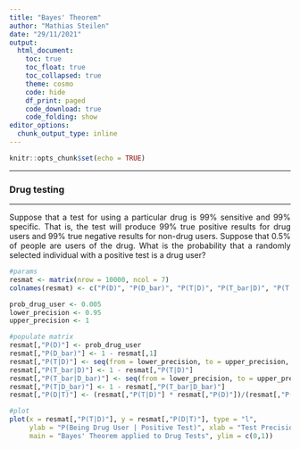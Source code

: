 ---
title: "Bayes' Theorem"
author: "Mathias Steilen"
date: "29/11/2021"
output: 
  html_document:
    toc: true
    toc_float: true
    toc_collapsed: true
    theme: cosmo
    code: hide
    df_print: paged
    code_download: true
    code_folding: show
editor_options: 
  chunk_output_type: inline
---

<style>
body {
text-align: justify}
</style>

```{r setup, include=FALSE}
knitr::opts_chunk$set(echo = TRUE)
```

***
### Drug testing
***

Suppose that a test for using a particular drug is 99% sensitive and 99% specific. That is, the test will produce 99% true positive results for drug users and 99% true negative results for non-drug users. Suppose that 0.5% of people are users of the drug. What is the probability that a randomly selected individual with a positive test is a drug user?

```{r}
#params
resmat <- matrix(nrow = 10000, ncol = 7)
colnames(resmat) <- c("P(D)", "P(D_bar)", "P(T|D)", "P(T_bar|D)", "P(T|D_bar)", "P(T_bar|D_bar)", "P(D|T)")

prob_drug_user <- 0.005
lower_precision <- 0.95
upper_precision <- 1

#populate matrix
resmat[,"P(D)"] <- prob_drug_user
resmat[,"P(D_bar)"] <- 1 - resmat[,1]
resmat[,"P(T|D)"] <- seq(from = lower_precision, to = upper_precision, length.out = nrow(resmat))
resmat[,"P(T_bar|D)"] <- 1 - resmat[,"P(T|D)"]
resmat[,"P(T_bar|D_bar)"] <- seq(from = lower_precision, to = upper_precision, length.out = nrow(resmat))
resmat[,"P(T|D_bar)"] <- 1 - resmat[,"P(T_bar|D_bar)"]
resmat[,"P(D|T)"] <- (resmat[,"P(T|D)"] * resmat[,"P(D)"])/(resmat[,"P(T|D)"] * resmat[,"P(D)"] + resmat[,"P(D_bar)"] * resmat[,"P(T|D_bar)"])

#plot
plot(x = resmat[,"P(T|D)"], y = resmat[,"P(D|T)"], type = "l",
     ylab = "P(Being Drug User | Positive Test)", xlab = "Test Precision",
     main = "Bayes' Theorem applied to Drug Tests", ylim = c(0,1))
```

